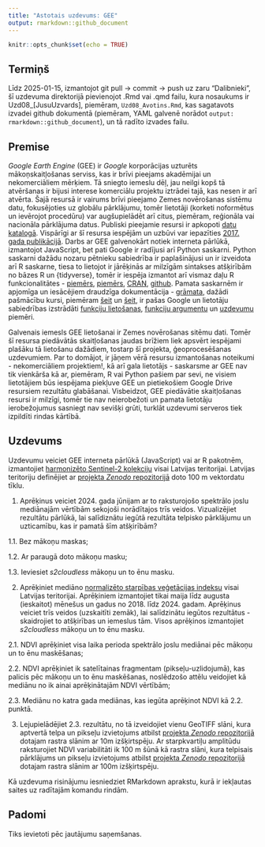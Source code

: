 ```yaml
---
title: "Astotais uzdevums: GEE"
output: rmarkdown::github_document
---
```


```r
knitr::opts_chunk$set(echo = TRUE)
```


## Termiņš

Līdz 2025-01-15, izmantojot git pull -> commit -> push uz zaru "Dalibnieki", 
šī uzdevuma direktorijā pievienojot .Rmd vai .qmd failu, kura nosaukums ir 
Uzd08_[JusuUzvards], piemēram, `Uzd08_Avotins.Rmd`, kas sagatavots izvadei github 
dokumentā (piemēram, YAML galvenē norādot `output: rmarkdown::github_document`), 
un tā radīto izvades failu.

## Premise

*Google Earth Engine* (GEE) ir *Google* korporācijas uzturēts mākoņskaitļošanas 
serviss, kas ir brīvi pieejams akadēmijai un nekomerciāliem mērķiem. Tā sniegto 
iemeslu dēļ, jau neilgi kopš tā atvēršanas ir bijusi interese komerciālu projektu 
iztrādei tajā, kas nesen ir arī atvērta. Šajā resursā ir vairums brīvi pieejamo 
Zemes novērošanas sistēmu datu, fokusējoties uz globālu pārklājumu, tomēr 
lietotāji (korketi noformētus un ievērojot procedūru) var augšupielādēt arī 
citus, piemēram, reģionāla vai nacionāla pārklājuma datus. Publiski pieejamie 
resursi ir apkopoti [datu katalogā](https://developers.google.com/earth-engine/datasets). 
Vispārīgi ar šī resursa iespējām un uzbūvi var iepazīties 
[2017. gada publikācijā](https://doi.org/10.1016/j.rse.2017.06.031). Darbs ar GEE 
galvenokārt notiek interneta pārlūkā, izmantojot JavaScript, bet pati Google ir 
radījusi arī Python saskarni. Python saskarni dažādu nozaru pētnieku sabiedrība 
ir paplašinājusi un ir izveidota arī R saskarne, tiesa to lietojot ir jārēķinās 
ar milzīgām sintakses atšķirībām no bāzes R un {tidyverse}, tomēr ir iespēja 
izmantot arī vismaz daļu R funkcionalitātes - 
[piemērs](https://csaybar.github.io/rgee-examples/), 
[piemērs](https://r-spatial.github.io/rgee/reference/rgee-package.html), 
[CRAN](https://cran.r-project.org/web/packages/rgee/index.html), 
[github](https://github.com/r-spatial/rgee). Pamata saskarnēm ir apjomīga un 
iesācējiem draudzīga dokumentācija - [grāmata](https://www.eefabook.org/), dažādi 
pašmācību kursi, piemēram [šeit](https://google-earth-engine.com/) un 
[šeit](https://courses.spatialthoughts.com/end-to-end-gee.html), ir pašas Google 
un lietotāju sabiedrības izstrādāti 
[funkciju lietošanas](https://developers.google.com/earth-engine/guides), 
[funkciju argumentu](https://developers.google.com/earth-engine/apidocs) un 
[uzdevumu](https://developers.google.com/earth-engine/tutorials) piemēri.

Galvenais iemesls GEE lietošanai ir Zemes novērošanas sitēmu dati. Tomēr šī resursa 
piedāvātās skaitļošanas jaudas brīžiem liek apsvērt iespējami plašāku tā lietošanu 
dažādiem, tostarp šī projekta, ģeoprocesēšanas uzdevumiem. Par to domājot, ir 
jāņem vērā resursu izmantošanas noteikumi - nekomerciāliem projektiem!, kā arī 
gala lietotājs - saskarsme ar GEE nav tik vienkārša kā ar, piemēram, R 
vai Python pašiem par sevi, ne visiem lietotājiem būs iespējama piekļuve GEE un 
pietiekošiem Google Drive resursiem rezultātu glabāšanai. Visbeidzot, GEE piedāvātie 
skaitļošanas resursi ir milzīgi, tomēr tie nav neierobežoti un pamata lietotāju 
ierobežojumus sasniegt nav sevišķi grūti, turklāt uzdevumi serveros tiek 
izpildīti rindas kārtībā.


## Uzdevums

Uzdevumu veiciet GEE interneta pārlūkā (JavaScript) vai ar R pakotnēm,
izmantojiet [harmonizēto Sentinel-2 kolekciju](https://developers.google.com/earth-engine/datasets/catalog/COPERNICUS_S2_HARMONIZED#description) 
visai Latvijas teritorijai. Latvijas teritoriju definējiet ar 
[projekta *Zenodo* repozitorijā](https://zenodo.org/communities/hiqbiodiv/records?q=&l=list&p=1&s=10&sort=newest) 
doto 100 m vektordatu tīklu.

1. Aprēķinus veiciet 2024. gada jūnijam ar to raksturojošo spektrālo joslu 
mediānajām vērtībām sekojoši norādītajos trīs veidos. Vizualizējiet rezultātu 
pārlūkā, lai salīdiznātu iegūtā rezultāta telpisko 
pārklājumu un uzticamību, kas ir pamatā šīm atšķirībām?

  1.1. Bez mākoņu maskas;
  
  1.2. Ar paraugā doto mākoņu masku;
  
  1.3. Ieviesiet *s2cloudless* mākoņu un to ēnu masku.


2. Aprēķiniet mediāno [normalizēto starpības veģetācijas indeksu](https://en.wikipedia.org/wiki/Normalized_difference_vegetation_index) 
visai Latvijas teritorijai. Aprēķiniem izmantojiet tikai maija līdz augusta (ieskaitot) 
mēnešus un gadus no 2018. līdz 2024. gadam. Aprēķinus veiciet trīs veidos 
(uzskaitīti zemāk), lai salīdzinātu iegūtos rezultātus - skaidrojiet to 
atšķirības un iemeslus tām. Visos aprēķinos izmantojiet *s2cloudless* mākoņu un 
to ēnu masku.

  2.1. NDVI aprēķiniet visa laika perioda spektrālo joslu mediānai pēc mākoņu 
  un to ēnu maskēšanas;
  
  2.2. NDVI aprēķiniet ik satelītainas fragmentam (pikseļu-uzlidojumā), kas 
  palicis pēc mākoņu un to ēnu maskēšanas, noslēdzošo attēlu veidojiet kā mediānu 
  no ik ainai aprēķinātajām NDVI vērtībām;
  
  2.3. Mediānu no katra gada mediānas, kas iegūta aprēķinot NDVI kā 2.2. punktā.

3. Lejupielādējiet 2.3. rezultātu, no tā izveidojiet vienu GeoTIFF slāni, kura 
aptvertā telpa un pikseļu izvietojums atbilst [projekta *Zenodo* repozitorijā](https://zenodo.org/communities/hiqbiodiv/records?q=&l=list&p=1&s=10&sort=newest) 
dotajam rastra slānim ar 10m izšķirtspēju. Ar starpkvartiļu amplitūdu raksturojiet 
NDVI variabilitāti ik 100 m šūnā kā rastra slāni, kura telpisais pārklājums un 
pikseļu izvietojums atbilst [projekta *Zenodo* repozitorijā](https://zenodo.org/communities/hiqbiodiv/records?q=&l=list&p=1&s=10&sort=newest) 
dotajam rastra slānim ar 100m izšķirtspēju.

Kā uzdevuma risinājumu iesniedziet RMarkdown aprakstu, kurā ir iekļautas saites 
uz radītajām komandu rindām.


## Padomi

Tiks ievietoti pēc jautājumu saņemšanas.